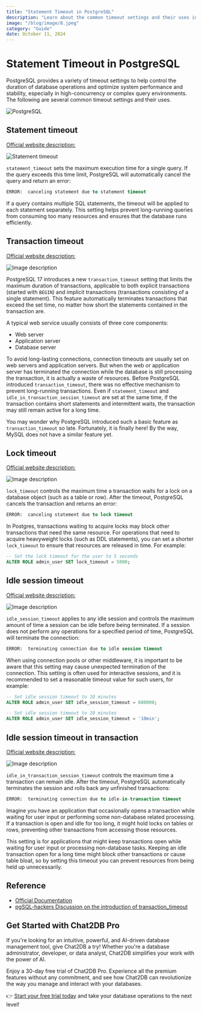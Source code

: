 ```yaml
---
title: "Statement Timeout in PostgreSQL"
description: "Learn about the common timeout settings and their uses in PostgreSQL"
image: "/blog/image/8.jpeg"
category: "Guide"
date: October 11, 2024
---
```


# Statement Timeout in PostgreSQL


<Authors date="October 11, 2024">
  <Author name="Aria Wells" link="https://chat2db.ai" />
</Authors>

PostgreSQL provides a variety of timeout settings to help control the duration of database operations and optimize system performance and stability, especially in high-concurrency or complex query environments. The following are several common timeout settings and their uses.

![PostgreSQL](/image/blog/timeout/1.png)

## Statement timeout

[Official website description:](https://www.postgresql.org/docs/current/runtime-config-client.html#GUC-STATEMENT-TIMEOUT)

![Statement timeout](/image/blog/timeout/2.png)

`statement_timeout` sets the maximum execution time for a single query. If the query exceeds this time limit, PostgreSQL will automatically cancel the query and return an error:

```sql
ERROR:  canceling statement due to statement timeout
```

If a query contains multiple SQL statements, the timeout will be applied to each statement separately. This setting helps prevent long-running queries from consuming too many resources and ensures that the database runs efficiently.

## Transaction timeout

[Official website description:](https://www.postgresql.org/docs/current/runtime-config-client.html#GUC-TRANSACTION-TIMEOUT)


![Image description](/image/blog/timeout/3.png)

PostgreSQL 17 introduces a new `transaction_timeout` setting that limits the maximum duration of transactions, applicable to both explicit transactions (started with `BEGIN`) and implicit transactions (transactions consisting of a single statement). This feature automatically terminates transactions that exceed the set time, no matter how short the statements contained in the transaction are.

A typical web service usually consists of three core components:

- Web server
- Application server
- Database server

To avoid long-lasting connections, connection timeouts are usually set on web servers and application servers. But when the web or application server has terminated the connection while the database is still processing the transaction, it is actually a waste of resources. Before PostgreSQL introduced `transaction_timeout`, there was no effective mechanism to prevent long-running transactions. Even if `statement_timeout` and `idle_in_transaction_session_timeout` are set at the same time, if the transaction contains short statements and intermittent waits, the transaction may still remain active for a long time.

You may wonder why PostgreSQL introduced such a basic feature as `transaction_timeout` so late. Fortunately, it is finally here! By the way, MySQL does not have a similar feature yet.

## Lock timeout 

[Official website description:](https://www.postgresql.org/docs/current/runtime-config-client.html#GUC-LOCK-TIMEOUT)


![Image description](/image/blog/timeout/4.png)

`lock_timeout` controls the maximum time a transaction waits for a lock on a database object (such as a table or row). After the timeout, PostgreSQL cancels the transaction and returns an error:

```sql
ERROR:  canceling statement due to lock timeout
```

In Postgres, transactions waiting to acquire locks may block other transactions that need the same resource. For operations that need to acquire heavyweight locks (such as DDL statements), you can set a shorter `lock_timeout` to ensure that resources are released in time. For example:

```SQL
-- Set the lock timeout for the user to 5 seconds
ALTER ROLE admin_user SET lock_timeout = 5000; 
```

## Idle session timeout 

[Official website description:](https://www.postgresql.org/docs/current/runtime-config-client.html#GUC-IDLE-SESSION-TIMEOUT)


![Image description](/image/blog/timeout/5.png)

`idle_session_timeout` applies to any idle session and controls the maximum amount of time a session can be idle before being terminated. If a session does not perform any operations for a specified period of time, PostgreSQL will terminate the connection:

```sql
ERROR:  terminating connection due to idle session timeout
```

When using connection pools or other middleware, it is important to be aware that this setting may cause unexpected termination of the connection. This setting is often used for interactive sessions, and it is recommended to set a reasonable timeout value for such users, for example:

```SQL
-- Set idle session timeout to 10 minutes
ALTER ROLE admin_user SET idle_session_timeout = 600000;

-- Set idle session timeout to 10 minutes
ALTER ROLE admin_user SET idle_session_timeout = '10min'; 
```

## Idle session timeout in transaction 

[Official website description:](https://www.postgresql.org/docs/current/runtime-config-client.html#GUC-IDLE-IN-TRANSACTION-SESSION-TIMEOUT)


![Image description](/image/blog/timeout/6.png)

`idle_in_transaction_session_timeout` controls the maximum time a transaction can remain idle. After the timeout, PostgreSQL automatically terminates the session and rolls back any unfinished transactions:

```sql
ERROR:  terminating connection due to idle-in-transaction timeout
```

Imagine you have an application that occasionally opens a transaction while waiting for user input or performing some non-database related processing. If a transaction is open and idle for too long, it might hold locks on tables or rows, preventing other transactions from accessing those resources. 

This setting is for applications that might keep transactions open while waiting for user input or processing non-database tasks. Keeping an idle transaction open for a long time might block other transactions or cause table bloat, so by setting this timeout you can prevent resources from being held up unnecessarily.

## Reference

- [Official Documentation](https://www.postgresql.org/docs/current/runtime-config-client.html)
- [pgSQL-hackers Discussion on the introduction of transaction_timeout](https://www.postgresql.org/message-id/flat/f508267d1ba8f0bfd7b93181d10511dc@oss.nttdata.com#2506da45ff92aaea65c30996fbf19c85)

## Get Started with Chat2DB Pro

If you're looking for an intuitive, powerful, and AI-driven database management tool, give Chat2DB a try! Whether you're a database administrator, developer, or data analyst, Chat2DB simplifies your work with the power of AI.

Enjoy a 30-day free trial of Chat2DB Pro. Experience all the premium features without any commitment, and see how Chat2DB can revolutionize the way you manage and interact with your databases.

👉 [Start your free trial today](https://chat2db.ai/pricing) and take your database operations to the next level!
